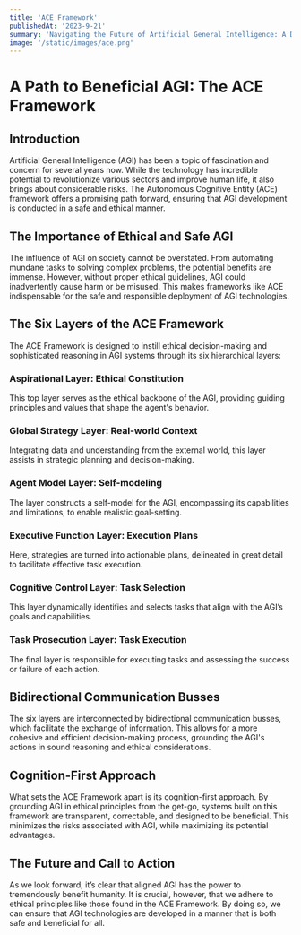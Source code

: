 ```yaml
---
title: 'ACE Framework'
publishedAt: '2023-9-21'
summary: 'Navigating the Future of Artificial General Intelligence: A Deep Dive into the ACE Framework's Ethical and Safe Approach.'
image: '/static/images/ace.png'
---
```


# A Path to Beneficial AGI: The ACE Framework

## Introduction
Artificial General Intelligence (AGI) has been a topic of fascination and concern for several years now. While the technology has incredible potential to revolutionize various sectors and improve human life, it also brings about considerable risks. The Autonomous Cognitive Entity (ACE) framework offers a promising path forward, ensuring that AGI development is conducted in a safe and ethical manner.

## The Importance of Ethical and Safe AGI
The influence of AGI on society cannot be overstated. From automating mundane tasks to solving complex problems, the potential benefits are immense. However, without proper ethical guidelines, AGI could inadvertently cause harm or be misused. This makes frameworks like ACE indispensable for the safe and responsible deployment of AGI technologies.

## The Six Layers of the ACE Framework
The ACE Framework is designed to instill ethical decision-making and sophisticated reasoning in AGI systems through its six hierarchical layers:

### Aspirational Layer: Ethical Constitution
This top layer serves as the ethical backbone of the AGI, providing guiding principles and values that shape the agent's behavior.

### Global Strategy Layer: Real-world Context
Integrating data and understanding from the external world, this layer assists in strategic planning and decision-making.

### Agent Model Layer: Self-modeling
The layer constructs a self-model for the AGI, encompassing its capabilities and limitations, to enable realistic goal-setting.

### Executive Function Layer: Execution Plans
Here, strategies are turned into actionable plans, delineated in great detail to facilitate effective task execution.

### Cognitive Control Layer: Task Selection
This layer dynamically identifies and selects tasks that align with the AGI’s goals and capabilities.

### Task Prosecution Layer: Task Execution
The final layer is responsible for executing tasks and assessing the success or failure of each action.

## Bidirectional Communication Busses
The six layers are interconnected by bidirectional communication busses, which facilitate the exchange of information. This allows for a more cohesive and efficient decision-making process, grounding the AGI's actions in sound reasoning and ethical considerations.

## Cognition-First Approach
What sets the ACE Framework apart is its cognition-first approach. By grounding AGI in ethical principles from the get-go, systems built on this framework are transparent, correctable, and designed to be beneficial. This minimizes the risks associated with AGI, while maximizing its potential advantages.

## The Future and Call to Action
As we look forward, it’s clear that aligned AGI has the power to tremendously benefit humanity. It is crucial, however, that we adhere to ethical principles like those found in the ACE Framework. By doing so, we can ensure that AGI technologies are developed in a manner that is both safe and beneficial for all.
